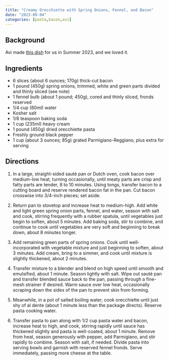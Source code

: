```yaml
---
title: "Creamy Orecchiette with Spring Onions, Fennel, and Bacon"
date: "2023-09-04"
categories: [pasta,bacon,avi]
---
```


## Background

Avi made [this dish](https://www.seriouseats.com/creamy-orecchiette-with-spring-onions-fennel-and-bacon) for us in Summer 2023, and we loved it.

## Ingredients

* 6 slices (about 6 ounces; 170g) thick-cut bacon
* 1 pound (450g) spring onions, trimmed, white and green parts divided and thinly sliced (see note)
* 1 fennel bulb (about 1 pound; 450g), cored and thinly sliced, fronds reserved
* 1/4 cup (60ml) water
* Kosher salt
* 1/8 teaspoon baking soda
* 1 cup (235ml) heavy cream
* 1 pound (450g) dried orecchiette pasta
* Freshly ground black pepper
* 1 cup (about 3 ounces; 85g) grated Parmigiano-Reggiano, plus extra for serving

## Directions

1. In a large, straight-sided sauté pan or Dutch oven, cook bacon over medium-low heat, turning occasionally, until meaty parts are crisp and fatty parts are tender, 8 to 10 minutes. Using tongs, transfer bacon to a cutting board and reserve rendered bacon fat in the pan. Cut bacon crosswise into 3/4-inch pieces; set aside.

1. Return pan to stovetop and increase heat to medium-high. Add white and light green spring onion parts, fennel, and water, season with salt and cook, stirring frequently with a rubber spatula, until vegetables just begin to soften, about 5 minutes. Add baking soda, stir to combine, and continue to cook until vegetables are very soft and beginning to break down, about 8 minutes longer.

1. Add remaining green parts of spring onions. Cook until well-incorporated with vegetable mixture and just beginning to soften, about 3 minutes. Add cream, bring to a simmer, and cook until mixture is slightly thickened, about 2 minutes.

1. Transfer mixture to a blender and blend on high speed until smooth and emulsified, about 1 minute. Season lightly with salt. Wipe out sauté pan and transfer blended sauce back to the pan, passing through a fine-mesh strainer if desired. Warm sauce over low heat, occasionally scraping down the sides of the pan to prevent skin from forming.

1. Meanwhile, in a pot of salted boiling water, cook orecchiette until just shy of al dente (about 1 minute less than the package directs). Reserve pasta cooking water.

1. Transfer pasta to pan along with 1/2 cup pasta water and bacon, increase heat to high, and cook, stirring rapidly until sauce has thickened slightly and pasta is well-coated, about 1 minute. Remove from heat, season generously with pepper, add Parmigiano, and stir rapidly to combine. Season with salt, if needed. Divide pasta into serving bowls and garnish with reserved fennel fronds. Serve immediately, passing more cheese at the table.

